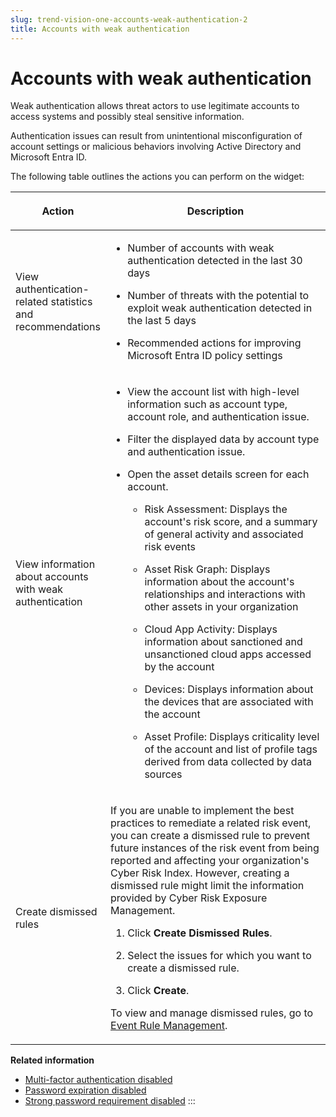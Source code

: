 ```yaml
---
slug: trend-vision-one-accounts-weak-authentication-2
title: Accounts with weak authentication
---
```

# Accounts with weak authentication

Weak authentication allows threat actors to use legitimate accounts to access systems and possibly steal sensitive information.

Authentication issues can result from unintentional misconfiguration of account settings or malicious behaviors involving Active Directory and Microsoft Entra ID.

The following table outlines the actions you can perform on the widget:

<table>
<colgroup>
<col style="width: 25%" />
<col style="width: 75%" />
</colgroup>
<thead>
<tr>
<th><p>Action</p></th>
<th><p>Description</p></th>
</tr>
</thead>
<tbody>
<tr>
<td><p>View authentication-related statistics and recommendations</p></td>
<td><ul>
<li><p>Number of accounts with weak authentication detected in the last 30 days</p></li>
<li><p>Number of threats with the potential to exploit weak authentication detected in the last 5 days</p></li>
<li><p>Recommended actions for improving Microsoft Entra ID policy settings</p></li>
</ul></td>
</tr>
<tr>
<td><p>View information about accounts with weak authentication</p></td>
<td><ul>
<li><p>View the account list with high-level information such as account type, account role, and authentication issue.</p></li>
<li><p>Filter the displayed data by account type and authentication issue.</p></li>
<li><p>Open the asset details screen for each account.</p>
<ul>
<li><p>Risk Assessment: Displays the account's risk score, and a summary of general activity and associated risk events</p></li>
<li><p>Asset Risk Graph: Displays information about the account's relationships and interactions with other assets in your organization</p></li>
<li><p>Cloud App Activity: Displays information about sanctioned and unsanctioned cloud apps accessed by the account</p></li>
<li><p>Devices: Displays information about the devices that are associated with the account</p></li>
<li><p>Asset Profile: Displays criticality level of the account and list of profile tags derived from data collected by data sources</p></li>
</ul></li>
</ul></td>
</tr>
<tr>
<td><p>Create dismissed rules</p></td>
<td><p>If you are unable to implement the best practices to remediate a related risk event, you can create a dismissed rule to prevent future instances of the risk event from being reported and affecting your organization's Cyber Risk Index. However, creating a dismissed rule might limit the information provided by Cyber Risk Exposure Management.</p>
<ol>
<li><p>Click <strong>Create Dismissed Rules</strong>.</p></li>
<li><p>Select the issues for which you want to create a dismissed rule.</p></li>
<li><p>Click <strong>Create</strong>.</p></li>
</ol>
<p>To view and manage dismissed rules, go to <a href="trend-vision-one-event-rule-management">Event Rule Management</a>.</p></td>
</tr>
</tbody>
</table>

**Related information**

- [Multi-factor authentication disabled](multifactor-authentication-disabled-2.md "Multi-factor authentication (MFA) prevents unauthorized access to assets by requiring more than one form of authentication during sign-on.")
- [Password expiration disabled](password-expiration-disabled-2.md "Password expiration limits the risk of a threat actor guessing or cracking a password before it is changed.")
- [Strong password requirement disabled](strong-password-disabled-2.md "Requiring account owners to create strong passwords reduces the risk of brute force attacks.")
:::
